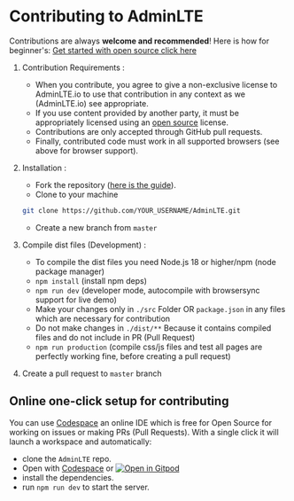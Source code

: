 # Contributing to AdminLTE

Contributions are always **welcome and recommended**! Here is how for beginner's: [Get started with open source click here](https://youtu.be/GbqSvJs-6W4)

1. Contribution Requirements :
    * When you contribute, you agree to give a non-exclusive license to AdminLTE.io to use that contribution in any context as we (AdminLTE.io) see appropriate.
    * If you use content provided by another party, it must be appropriately licensed using an [open source](https://opensource.org/licenses) license.
    * Contributions are only accepted through GitHub pull requests.
    * Finally, contributed code must work in all supported browsers (see above for browser support).
2. Installation :
    * Fork the repository ([here is the guide](https://help.github.com/articles/fork-a-repo/)).
    * Clone to your machine

    ```bash
    git clone https://github.com/YOUR_USERNAME/AdminLTE.git
    ```
    * Create a new branch from `master`
3. Compile dist files (Development) :
    * To compile the dist files you need Node.js 18 or higher/npm (node package manager)
    * `npm install` (install npm deps)
    * `npm run dev` (developer mode, autocompile with browsersync support for live demo)
    * Make your changes only in `./src` Folder OR `package.json` in any files which are necessary for contribution
    * Do not make changes in `./dist/**` Because it contains compiled files and do not include in PR (Pull Request)
    * `npm run production` (compile css/js files and test all pages are perfectly working fine, before creating a pull request)
4. Create a pull request to `master` branch

## Online one-click setup for contributing

You can use [Codespace](https://docs.github.com/en/codespaces) an online IDE which is free for Open Source for working on issues or making PRs (Pull Requests). With a single click it will launch a workspace and automatically:

- clone the `AdminLTE` repo.
- Open with [Codespace](https://docs.github.com/en/codespaces) or [![Open in Gitpod](https://gitpod.io/button/open-in-gitpod.svg)](https://gitpod.io/from-referrer/)
- install the dependencies.
- run `npm run dev` to start the server.
